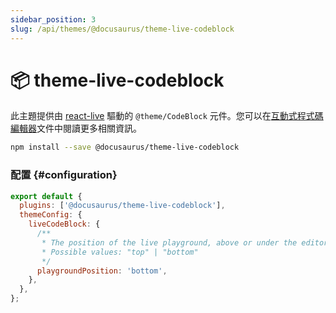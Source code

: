```yaml
---
sidebar_position: 3
slug: /api/themes/@docusaurus/theme-live-codeblock
---
```


# 📦 theme-live-codeblock

此主題提供由 [react-live](https://commerce.nearform.com/open-source/react-live/) 驅動的 `@theme/CodeBlock` 元件。您可以在[互動式程式碼編輯器](../../guides/markdown-features/markdown-features-code-blocks.mdx#interactive-code-editor)文件中閱讀更多相關資訊。

```bash npm2yarn
npm install --save @docusaurus/theme-live-codeblock
```

### 配置 {#configuration}

```js title="docusaurus.config.js"
export default {
  plugins: ['@docusaurus/theme-live-codeblock'],
  themeConfig: {
    liveCodeBlock: {
      /**
       * The position of the live playground, above or under the editor
       * Possible values: "top" | "bottom"
       */
      playgroundPosition: 'bottom',
    },
  },
};
```
